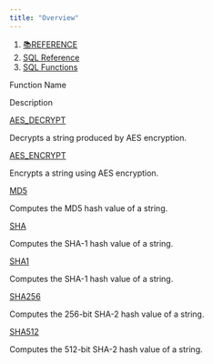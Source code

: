 ```yaml
---
title: "Overview"
---
```


1. [📚REFERENCE](/reference)
2. [SQL Reference](/reference/sql-reference)
3. [SQL Functions](/reference/sql-reference/all-functions)

Function Name

Description

[AES\_DECRYPT](/reference/sql-reference/all-functions/cryptography/aes_decrypt)

Decrypts a string produced by AES encryption.

[AES\_ENCRYPT](/reference/sql-reference/all-functions/cryptography/aes_encrypt)

Encrypts a string using AES encryption.

[MD5](/reference/sql-reference/all-functions/cryptography/md5)

Computes the MD5 hash value of a string.

[SHA](/reference/sql-reference/all-functions/cryptography/sha)

Computes the SHA-1 hash value of a string.

[SHA1](/reference/sql-reference/all-functions/cryptography/sha1)

Computes the SHA-1 hash value of a string.

[SHA256](/reference/sql-reference/all-functions/cryptography/sha256)

Computes the 256-bit SHA-2 hash value of a string.

[SHA512](/reference/sql-reference/all-functions/cryptography/sha512)

Computes the 512-bit SHA-2 hash value of a string.
